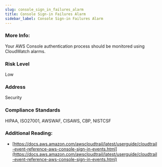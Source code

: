 ```yaml
---
slug: console_sign_in_failures_alarm
title: Console Sign-in Failures Alarm
sidebar_label: Console Sign-in Failures Alarm
---
```


### More Info:

Your AWS Console authentication process should be monitored using CloudWatch alarms.

### Risk Level

Low

### Address

Security

### Compliance Standards

HIPAA, ISO27001, AWSWAF, CISAWS, CBP, NISTCSF

### Additional Reading:

- [https://docs.aws.amazon.com/awscloudtrail/latest/userguide/cloudtrail-event-reference-aws-console-sign-in-events.html](https://docs.aws.amazon.com/awscloudtrail/latest/userguide/cloudtrail-event-reference-aws-console-sign-in-events.html) 


